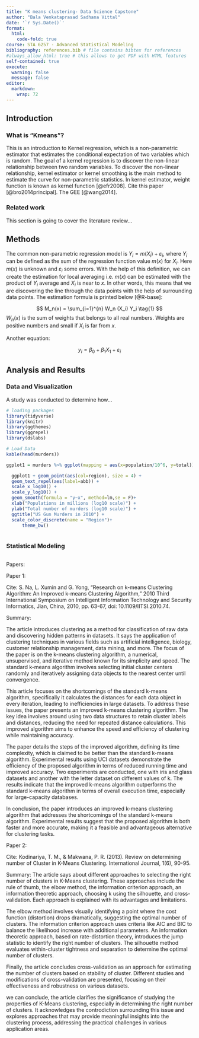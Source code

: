 ```yaml
---
title: "K means clustering- Data Science Capstone"
author: "Bala Venkataprasad Sadhana Vittal"
date: '`r Sys.Date()`'
format:
  html:
    code-fold: true
course: STA 6257 - Advanced Statistical Modeling
bibliography: references.bib # file contains bibtex for references
#always_allow_html: true # this allows to get PDF with HTML features
self-contained: true
execute: 
  warning: false
  message: false
editor: 
  markdown: 
    wrap: 72
---
```


## Introduction

### What is "Kmeans"?

This is an introduction to Kernel regression, which is a non-parametric
estimator that estimates the conditional expectation of two variables
which is random. The goal of a kernel regression is to discover the
non-linear relationship between two random variables. To discover the
non-linear relationship, kernel estimator or kernel smoothing is the
main method to estimate the curve for non-parametric statistics. In
kernel estimator, weight function is known as kernel function
[@efr2008]. Cite this paper [@bro2014principal]. The GEE [@wang2014].

### Related work

This section is going to cover the literature review...

## Methods

The common non-parametric regression model is
$Y_i = m(X_i) + \varepsilon_i$, where $Y_i$ can be defined as the sum of
the regression function value $m(x)$ for $X_i$. Here $m(x)$ is unknown
and $\varepsilon_i$ some errors. With the help of this definition, we
can create the estimation for local averaging i.e. $m(x)$ can be
estimated with the product of $Y_i$ average and $X_i$ is near to $x$. In
other words, this means that we are discovering the line through the
data points with the help of surrounding data points. The estimation
formula is printed below [@R-base]:

$$
M_n(x) = \sum_{i=1}^{n} W_n (X_i) Y_i  \tag{1}
$$ $W_n(x)$ is the sum of weights that belongs to all real numbers.
Weights are positive numbers and small if $X_i$ is far from $x$.

Another equation:

$$
y_i = \beta_0 + \beta_1 X_1 +\varepsilon_i
$$

## Analysis and Results

### Data and Visualization

A study was conducted to determine how...

```r
# loading packages 
library(tidyverse)
library(knitr)
library(ggthemes)
library(ggrepel)
library(dslabs)
```

```r
# Load Data
kable(head(murders))

ggplot1 = murders %>% ggplot(mapping = aes(x=population/10^6, y=total)) 

  ggplot1 + geom_point(aes(col=region), size = 4) +
  geom_text_repel(aes(label=abb)) +
  scale_x_log10() +
  scale_y_log10() +
  geom_smooth(formula = "y~x", method=lm,se = F)+
  xlab("Populations in millions (log10 scale)") + 
  ylab("Total number of murders (log10 scale)") +
  ggtitle("US Gun Murders in 2010") +
  scale_color_discrete(name = "Region")+
      theme_bw()
  

```

### Statistical Modeling

```r

```

Papers:

Paper 1:

Cite: S. Na, L. Xumin and G. Yong, "Research on k-means Clustering
Algorithm: An Improved k-means Clustering Algorithm," 2010 Third
International Symposium on Intelligent Information Technology and
Security Informatics, Jian, China, 2010, pp. 63-67, doi:
10.1109/IITSI.2010.74.

Summary:

The article introduces clustering as a method for classification of raw
data and discovering hidden patterns in datasets. It says the
application of clustering techniques in various fields such as
artificial intelligence, biology, customer relationship management, data
mining, and more. The focus of the paper is on the k-means clustering
algorithm, a numerical, unsupervised, and iterative method known for its
simplicity and speed. The standard k-means algorithm involves selecting
initial cluster centers randomly and iteratively assigning data objects
to the nearest center until convergence.

This article focuses on the shortcomings of the standard k-means
algorithm, specifically it calculates the distances for each data object
in every iteration, leading to inefficiencies in large datasets. To
address these issues, the paper presents an improved k-means clustering
algorithm. The key idea involves around using two data structures to
retain cluster labels and distances, reducing the need for repeated
distance calculations. This improved algorithm aims to enhance the speed
and efficiency of clustering while maintaining accuracy.

The paper details the steps of the improved algorithm, defining its time
complexity, which is claimed to be better than the standard k-means
algorithm. Experimental results using UCI datasets demonstrate the
efficiency of the proposed algorithm in terms of reduced running time
and improved accuracy. Two experiments are conducted, one with iris and
glass datasets and another with the letter dataset on different values
of k. The results indicate that the improved k-means algorithm
outperforms the standard k-means algorithm in terms of overall execution
time, especially for large-capacity databases.

In conclusion, the paper introduces an improved k-means clustering
algorithm that addresses the shortcomings of the standard k-means
algorithm. Experimental results suggest that the proposed algorithm is
both faster and more accurate, making it a feasible and advantageous
alternative for clustering tasks.

Paper 2:

Cite: Kodinariya, T. M., & Makwana, P. R. (2013). Review on determining
number of Cluster in K-Means Clustering. International Journal, 1(6),
90-95.

Summary: The article says about different approaches to selecting the
right number of clusters in K-Means clustering. These approaches include
the rule of thumb, the elbow method, the information criterion approach,
an information theoretic approach, choosing k using the silhouette, and
cross-validation. Each approach is explained with its advantages and
limitations.

The elbow method involves visually identifying a point where the cost
function (distortion) drops dramatically, suggesting the optimal number
of clusters. The information criterion approach uses criteria like AIC
and BIC to balance the likelihood increase with additional parameters.
An information theoretic approach, based on rate-distortion theory,
introduces the jump statistic to identify the right number of clusters.
The silhouette method evaluates within-cluster tightness and separation
to determine the optimal number of clusters.

Finally, the article concludes cross-validation as an approach for
estimating the number of clusters based on stability of cluster.
Different studies and modifications of cross-validation are presented,
focusing on their effectiveness and robustness on various datasets.

we can conclude, the article clarifies the significance of studying the
properties of K-Means clustering, especially in determining the right
number of clusters. It acknowledges the controdiction surrounding this
issue and explores approaches that may provide meaningful insights into
the clustering process, addressing the practical challenges in various
application areas.
